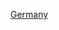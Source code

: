 {{Year by category
|m=2
|c=0
|d=1
|y=6
|cat=德國動力運動
|subcat=2016年德國體育
|parent=各年份德國動力運動
|sortkey=動力運動
}}
{{Cat main|德國動力運動}}

[[Category:2016年動力運動|Germany]]